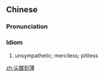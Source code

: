 ==Chinese==
{{zh-forms|type=22}}

===Pronunciation===
{{zh-pron
|m=jiānsuānkèbó
|c=zim1 syun1 hak1 bok6
|cat=id
}}

===Idiom===
{{zh-idiom}}

# unsympathetic; merciless; pitiless

[[zh:尖酸刻薄]]